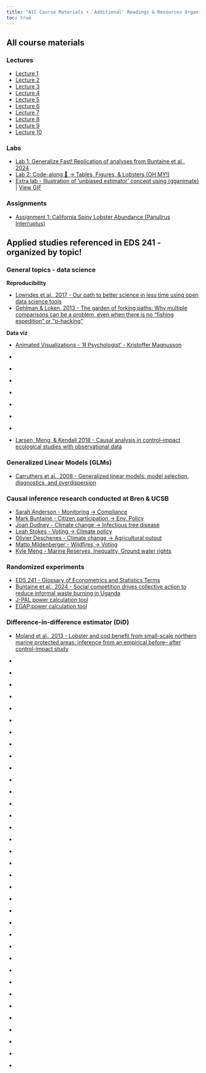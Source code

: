 ```yaml
---
title: "All Course Materials + `Additional` Readings & Resources Organized by Topic"
toc: true
---
```


##  **All** course materials

### Lectures

- [Lecture 1](https://drive.google.com/file/d/1FzwRi8Lh6snUfv5gX4fa-APQxk9TnVVz/view?usp=drive_link)
- [Lecture 2](https://drive.google.com/file/d/1DpBNJflvGEBtA3gKllV7wTPu8kYFLjpb/view?usp=drive_link)
- [Lecture 3](https://drive.google.com/file/d/1OZElgGhjne2zdn6MYrk63eYG9DSE69xo/view?usp=sharing)
- [Lecture 4](https://drive.google.com/file/d/1k5XwhonfxvDBKOqHp4KqVp30oG9Bshgg/view?usp=drive_link)
- [Lecture 5](https://drive.google.com/file/d/1vgmrn4C25WNNQrp6VRvy5qCJWh5LgMLK/view?usp=drive_link)
- [Lecture 6](https://drive.google.com/file/d/150rJaV6XuOaZnEn-4_zAF26agLrb3Cb0/view?usp=drive_link)
- [Lecture 7](https://drive.google.com/file/d/1KHsf4Z9qaeKuyn2LdqdRKDnRG2h1I8fr/view?usp=drive_link)
- [Lecture 8]()
- [Lecture 9]()
- [Lecture 10](https://drive.google.com/file/d/12RI9Ap6VdiIDhAanQTZ3WEGcoahU1f69/view?usp=drive_link)

### Labs 

- [Lab 1: Generalize Fast! Replication of analyses from Buntaine et al., 2024](https://garberadamc.github.io/project-site/Lab1-Generalize-Fast)
- [Lab 2: Code-along 🦞 → Tables, Figures, & Lobsters (OH MY!)](https://garberadamc.github.io/project-site/Lab2-Moland13_KEY)
- [Extra lab - Illustration of 'unbiased estimator' concept using {gganimate}](https://github.com/garberadamc/unbiased-estimator-viz) | [View GIF](https://drive.google.com/file/d/1wxSU-pvLdZ0MO-4ozgzbYwLFLNzKWQ9e/view)

### Assignments

- [Assignment 1: California Spiny Lobster Abundance (Panulirus Interruptus)](https://garberadamc.github.io/project-site/hw1-lobstrs-eds241)

## Applied studies referenced in EDS 241 - organized by topic!

### General topics - data science

**Reproducibility**

- [Lowndes et al., 2017 - Our path to better science in less time using open data science tools](https://drive.google.com/file/d/1gEqGjKmrlt96k0a-JURtbIHnc_VIUiyK/view)
- [Gehlman & Loken, 2013 - The garden of forking paths: Why multiple comparisons can be a problem, even when there is no “fishing expedition” or “p-hacking”](https://drive.google.com/file/d/1Cx2fqgKDTzMQjXtyo4Cz2YK4dQQzpb4Z/view?usp=drive_link)

**Data viz**

- [Animated Visualizations - ‘R Psychologist’ - Kristoffer Magnusson](https://rpsychologist.com/viz/)
- []()
- []()
- []()
- []()
- []()
- []()
- []()

- [Larsen, Meng, & Kendall 2018 - Causal analysis in control–impact ecological studies with observational data](https://drive.google.com/file/d/1hFw2OrEzk8o9zDJr1Qx_AD4oUUAXeRpo/view)

### Generalized Linear Models (GLMs)

- [Carruthers et al., 2008 - Generalized linear models: model selection, diagnostics, and overdispersion](https://drive.google.com/file/d/1msSVHclxUO-zMbZTLHqksvDel9m51h0R/view)

### Causal inference research conducted at Bren & UCSB

- [Sarah Anderson - Monitoring → Compliance](https://onlinelibrary.wiley.com/doi/abs/10.1111/ajps.12428?casa_token=G2Ae3oUP-JcAAAAA%3Azcz3yAxUltiPl0U-XnImZJdf5jSsN5oyvlEtOxPXZG5Yj0AFiX1fzn3vQR8F0iVbGBnYEc17AD4uYq10BA)
- [Mark Buntaine - Citizen participation → Env. Policy](https://www.aeaweb.org/articles?id=10.1257/aer.20221215)
- [Joan Dudney - Climate change → Infectious tree disease](https://www.nature.com/articles/s41467-021-25182-6)
- [Leah Stokes - Voting → Climate policy](https://onlinelibrary.wiley.com/doi/abs/10.1111/ajps.12220)
- [Olivier Deschenes - Climate change → Agricultural output](https://www.aeaweb.org/articles?id=10.1257/aer.97.1.354)
- [Matto Mildenberger - Wildfires → Voting](https://www.cambridge.org/core/journals/american-political-science-review/article/abs/wildfire-exposure-increases-proenvironment-voting-within-democratic-but-not-republican-areas/8F483913E13A44DCB975CE90024C0931)
- [Kyle Meng - Marine Reserves, Inequality, Ground water rights](https://www.kylemeng.com/)

### Randomized experiments

- [EDS 241 - Glossary of Econometrics and Statistics Terms ](https://docs.google.com/document/d/1RIudsVcYhWGpqC-Uftk9UTz3PIq6stVyEpT44EPNgpE/edit?usp=drive_link)
- [Buntaine et al., 2024 - Social competition drives collective action to reduce informal waste burning in Uganda](https://drive.google.com/file/d/1bvW40xguud2Y_bRnxwjCCZSmAZALgQTn/view)
- [J-PAL power calculation tool](https://www.povertyactionlab.org/resource/power-calculations)
- [EGAP power calculation tool](https://egap.shinyapps.io/power-app/)

### Difference-in-difference estimator (DiD)

- [Moland et al., 2013 - Lobster and cod benefit from small-scale northern marine protected areas: inference from an empirical before– after control-impact study](https://drive.google.com/file/d/1TjKa7gH9YVCSpG4HeWb7LFFbsqoSEYeQ/view)


- []()
- []()
- []()
- []()
- []()
- []()
- []()
- []()
- []()
- []()
- []()
- []()
- []()
- []()
- []()
- []()
- []()
- []()
- []()
- []()
- []()
- []()
- []()
- []()
- []()
- []()
- []()
- []()
- []()
- []()
- []()
- []()
- []()
- []()
- []()























